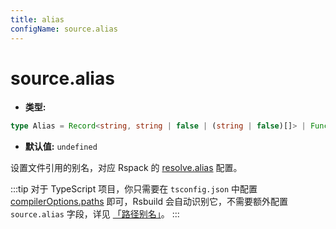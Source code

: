 ```yaml
---
title: alias
configName: source.alias
---
```


# source.alias

- **类型:**

```ts
type Alias = Record<string, string | false | (string | false)[]> | Function;
```

- **默认值:** `undefined`

设置文件引用的别名，对应 Rspack 的 [resolve.alias](https://webpack.js.org/configuration/resolve/#resolvealias) 配置。

:::tip
对于 TypeScript 项目，你只需要在 `tsconfig.json` 中配置 [compilerOptions.paths](https://www.typescriptlang.org/tsconfig#paths) 即可，Rsbuild 会自动识别它，不需要额外配置 `source.alias` 字段，详见 [「路径别名」](https://modernjs.dev/guides/basic-features/alias.html)。
:::


<RsbuildConfig configName="source.alias" />
